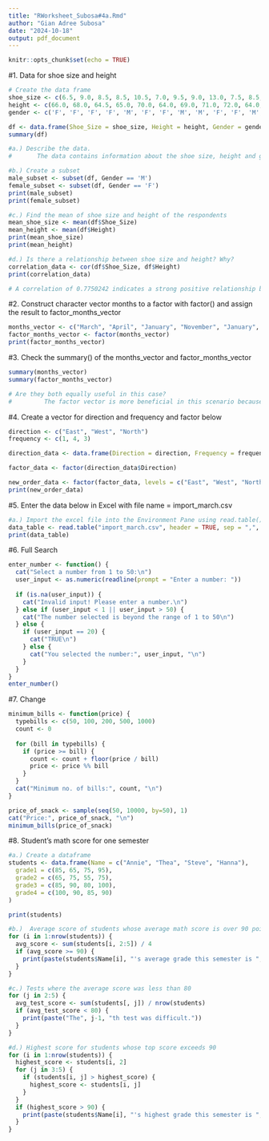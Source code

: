 ```yaml
---
title: "RWorksheet_Subosa#4a.Rmd"
author: "Gian Adree Subosa"
date: "2024-10-18"
output: pdf_document
---
```


```r
knitr::opts_chunk$set(echo = TRUE)
```

#1. Data for shoe size and height
```r
# Create the data frame
shoe_size <- c(6.5, 9.0, 8.5, 8.5, 10.5, 7.0, 9.5, 9.0, 13.0, 7.5, 8.5, 10.5, 12.0, 10.5, 13.0, 11.5, 8.5, 5.0, 10.0, 6.5, 8.5, 8.5, 10.5, 11.0, 9.0, 13.0)
height <- c(66.0, 68.0, 64.5, 65.0, 70.0, 64.0, 69.0, 71.0, 72.0, 64.0, 67.0, 74.5, 71.0, 71.0, 77.0, 72.0, 59.0, 62.0, 72.0, 66.0, 64.0, 67.0, 69.0, 73.0, 69.0, 70.0)
gender <- c('F', 'F', 'F', 'F', 'M', 'F', 'F', 'M', 'M', 'F', 'F', 'M', 'M', 'M', 'M', 'M', 'F', 'F', 'M', 'F', 'F', 'M', 'M', 'M', 'M', 'M')

df <- data.frame(Shoe_Size = shoe_size, Height = height, Gender = gender)
summary(df)

#a.) Describe the data.
#       The data contains information about the shoe size, height and gender. The data indicates that males tend to have larger shoe sizes and greater heights compared to females, as reflected in the overall summary. 
```

```r
#b.) Create a subset
male_subset <- subset(df, Gender == 'M')
female_subset <- subset(df, Gender == 'F')
print(male_subset)
print(female_subset)
```

```r
#c.) Find the mean of shoe size and height of the respondents
mean_shoe_size <- mean(df$Shoe_Size)
mean_height <- mean(df$Height)
print(mean_shoe_size)
print(mean_height)
```

```r
#d.) Is there a relationship between shoe size and height? Why?
correlation_data <- cor(df$Shoe_Size, df$Height)
print(correlation_data)

# A correlation of 0.7750242 indicates a strong positive relationship between shoe size and height. This means that, generally, as shoe size increases, height also increases among the respondents.
```

#2. Construct character vector months to a factor with factor() and assign the result to factor_months_vector
```r
months_vector <- c("March", "April", "January", "November", "January", "September", "October", "September", "November", "August", "January", "November", "November", "February", "May", "August", "July", "December", "August", "August", "September", "November", "February", "April")
factor_months_vector <- factor(months_vector)
print(factor_months_vector)
```

#3. Check the summary() of the months_vector and factor_months_vector
```r
summary(months_vector)
summary(factor_months_vector)

# Are they both equally useful in this case?
#         The factor vector is more beneficial in this scenario because it provides a clear split of the number of occurrences for each month, making data analysis and interpretation easier. In contrast, the character vector lacks the ability to summarize the frequency of unique values. As a result, turning the months to a factor with factor() is more suited for evaluating categorical data such as month names.
```

#4. Create a vector for direction and frequency and factor below
```r
direction <- c("East", "West", "North")
frequency <- c(1, 4, 3)

direction_data <- data.frame(Direction = direction, Frequency = frequency)

factor_data <- factor(direction_data$Direction)

new_order_data <- factor(factor_data, levels = c("East", "West", "North"))
print(new_order_data)
```

#5. Enter the data below in Excel with file name = import_march.csv
```r
#a.) Import the excel file into the Environment Pane using read.table() function
data_table <- read.table("import_march.csv", header = TRUE, sep = ",", stringsAsFactors = FALSE)
print(data_table)
```

#6. Full Search
```r
enter_number <- function() {
  cat("Select a number from 1 to 50:\n")
  user_input <- as.numeric(readline(prompt = "Enter a number: "))
  
  if (is.na(user_input)) {
    cat("Invalid input! Please enter a number.\n")
  } else if (user_input < 1 || user_input > 50) {
    cat("The number selected is beyond the range of 1 to 50\n")
  } else {
    if (user_input == 20) {
      cat("TRUE\n")
    } else {
      cat("You selected the number:", user_input, "\n")
    }
  }
}
enter_number()
```

#7. Change
```r
minimum_bills <- function(price) {
  typebills <- c(50, 100, 200, 500, 1000)
  count <- 0
  
  for (bill in typebills) {
    if (price >= bill) {
      count <- count + floor(price / bill)
      price <- price %% bill
    }
  }
  cat("Minimum no. of bills:", count, "\n")
}

price_of_snack <- sample(seq(50, 10000, by=50), 1)
cat("Price:", price_of_snack, "\n")
minimum_bills(price_of_snack)
```

#8. Student’s math score for one semester
```r
#a.) Create a dataframe
students <- data.frame(Name = c("Annie", "Thea", "Steve", "Hanna"),
  grade1 = c(85, 65, 75, 95),
  grade2 = c(65, 75, 55, 75),
  grade3 = c(85, 90, 80, 100),
  grade4 = c(100, 90, 85, 90)
)

print(students)
```

```r
#b.)  Average score of students whose average math score is over 90 points during the semester
for (i in 1:nrow(students)) {
  avg_score <- sum(students[i, 2:5]) / 4
  if (avg_score >= 90) {
    print(paste(students$Name[i], "'s average grade this semester is ", avg_score, sep=""))
  }
}
```

```r
#c.) Tests where the average score was less than 80
for (j in 2:5) {
  avg_test_score <- sum(students[, j]) / nrow(students)
  if (avg_test_score < 80) {
    print(paste("The", j-1, "th test was difficult."))
  }
}
```

```r
#d.) Highest score for students whose top score exceeds 90
for (i in 1:nrow(students)) {
  highest_score <- students[i, 2]
  for (j in 3:5) {
    if (students[i, j] > highest_score) {
      highest_score <- students[i, j]
    }
  }
  if (highest_score > 90) {
    print(paste(students$Name[i], "'s highest grade this semester is ", highest_score, sep=""))
  }
}
```

